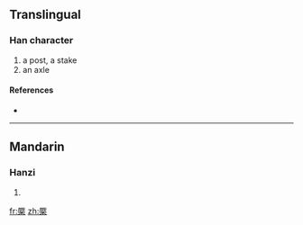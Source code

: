 ==Translingual==

===Han character===
{{Han char|rn=75|rad=木|as=12|sn=16|four=|canj=一人木 (MOD), X一人木 (XMOD)}}

# a post, a stake
# an axle

====References====
* {{Han ref|kx=0554.040|dkj=15557|dj=0942.160|hdz=21290.030|uh=6A5C|ud=27228}}

----

==Mandarin==

===Hanzi===
{{cmn-hanzi|pin=[[jué]] ([[jue2]])|wg=chüeh<sup>2</sup>}}

# {{defn|Mandarin}}

[[fr:橜]]
[[zh:橜]]